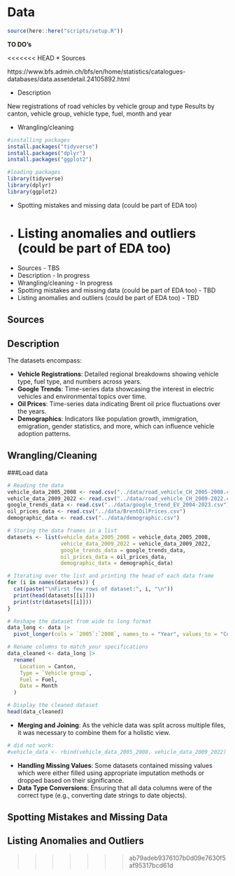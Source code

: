 # Data

```r
source(here::here("scripts/setup.R"))
```
__TO DO's__

<<<<<<< HEAD
* Sources

 https://www.bfs.admin.ch/bfs/en/home/statistics/catalogues-databases/data.assetdetail.24105892.html

* Description

 New registrations of road vehicles by vehicle group and type
 Results by canton, vehicle group, vehicle type, fuel, month and year

* Wrangling/cleaning

```r
#installing packages
install.packages("tidyverse")
install.packages("dplyr")
install.packages("ggplot2")

#loading packages
library(tidyverse)
library(dplyr)
library(ggplot2)
```


* Spotting mistakes and missing data (could be part of EDA too)
* Listing anomalies and outliers (could be part of EDA too) 
=======
* Sources - TBS
* Description - In progress
* Wrangling/cleaning - In progress
* Spotting mistakes and missing data (could be part of EDA too) - TBD
* Listing anomalies and outliers (could be part of EDA too) - TBD


## Sources

## Description

The datasets encompass:

- **Vehicle Registrations**: Detailed regional breakdowns showing vehicle type, fuel type, and numbers across years.
- **Google Trends**: Time-series data showcasing the interest in electric vehicles and environmental topics over time.
- **Oil Prices**: Time-series data indicating Brent oil price fluctuations over the years.
- **Demographics**: Indicators like population growth, immigration, emigration, gender statistics, and more, which can influence vehicle adoption patterns.

## Wrangling/Cleaning
###Load data
```r
# Reading the data
vehicle_data_2005_2008 <- read.csv("../data/road_vehicle_CH_2005-2008.csv")
vehicle_data_2009_2022 <- read.csv("../data/road_vehicle_CH_2009-2022.csv")
google_trends_data <- read.csv("../data/google_trend_EV_2004-2023.csv")
oil_prices_data <- read.csv("../data/BrentOilPrices.csv")
demographic_data <- read.csv("../data/demographic.csv")
```

```r
# Storing the data frames in a list
datasets <- list(vehicle_data_2005_2008 = vehicle_data_2005_2008,
                 vehicle_data_2009_2022 = vehicle_data_2009_2022,
                 google_trends_data = google_trends_data,
                 oil_prices_data = oil_prices_data,
                 demographic_data = demographic_data)

# Iterating over the list and printing the head of each data frame
for (i in names(datasets)) {
  cat(paste("\nFirst few rows of dataset:", i, "\n"))
  print(head(datasets[[i]]))
  print(str(datasets[[i]]))
}
```
```r
# Reshape the dataset from wide to long format
data_long <- data |>
  pivot_longer(cols = `2005`:`2008`, names_to = "Year", values_to = "Count")

# Rename columns to match your specifications
data_cleaned <- data_long |>
  rename(
    Location = Canton,
    Type = `Vehicle group`,
    Fuel = Fuel,
    Date = Month
  )

# Display the cleaned dataset
head(data_cleaned)
```


- **Merging and Joining**: As the vehicle data was split across multiple files, it was necessary to combine them for a holistic view.
```r
# did not work:
#vehicle_data <- rbind(vehicle_data_2005_2008, vehicle_data_2009_2022)
```

- **Handling Missing Values**: Some datasets contained missing values which were either filled using appropriate imputation methods or dropped based on their significance.
- **Data Type Conversions**: Ensuring that all data columns were of the correct type (e.g., converting date strings to date objects).



## Spotting Mistakes and Missing Data

## Listing Anomalies and Outliers
>>>>>>> ab79adeb9376107b0d09e7630f5af95317bcd61d
